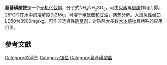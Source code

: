 {{Chembox
| Reference = <ref>[http://www.sigmaaldrich.com/catalog/search/ProductDetail/FLUKA/09958 Chemical properties] {{webarchive|url=https://web.archive.org/web/20071013165748/http://www.sigmaaldrich.com/catalog/search/ProductDetail/FLUKA/09958 |date=2007-10-13 }} from Sigma-Adrich</ref>
| ImageFile = ammonium sulfamate.png
| ImageSize = 120px
| IUPACName = Ammonium sulfamate
| OtherNames = 
| Section1 = {{Chembox Identifiers
| CASNo = 7773-06-0
| CASNo_Ref = {{cascite|correct|CAS}}
|  PubChem  =  24482
|  SMILES  =  [NH4+].NS(=O)(=O)[O-]
|  ChemSpiderID_Ref  = {{chemspidercite|correct|chemspider}}|  ChemSpiderID  =  22890
|  InChI  =  1/H3NO3S.H3N/c1-5(2,3)4;/h(H3,1,2,3,4);1H3
|  InChIKey  =  GEHMBYLTCISYNY-UHFFFAOYAI
|  StdInChI_Ref  = {{stdinchicite|correct|chemspider}}|  StdInChI  =  1S/H3NO3S.H3N/c1-5(2,3)4;/h(H3,1,2,3,4);1H3
|  StdInChIKey_Ref  = {{stdinchicite|correct|chemspider}}|  StdInChIKey  =  GEHMBYLTCISYNY-UHFFFAOYSA-N
|  RTECS  =  WO6125000
|  KEGG_Ref  = {{keggcite|correct|kegg}}|  KEGG  =  C18773
}}
| Section2 = {{Chembox Properties
|   Formula = H<sub>6</sub>N<sub>2</sub>O<sub>3</sub>S
|   MolarMass = 114.125
|   Appearance = 白色固体
|   Density = 
|   MeltingPt = 131-135 °C
|   BoilingPt = 160 °C 分解
|   Solubility = 1 M at 20 °C
  }}
| Section3 = {{Chembox Hazards
|   ExternalMSDS = [http://www.inchem.org/documents/icsc/icsc/eics1555.htm ICSC 1555]
|   EUIndex = Not listed
|   MainHazards = 刺激性
|   FlashPt = 非易燃
|   NFPA-H = 2
|   NFPA-F = 0
|   NFPA-R = 0
|   LD50 = 2000 mg/kg, 口服 (大鼠)
|   Autoignition = 
|   RPhrases= {{R22}}
  }}
}}

'''氨基磺酸铵'''是一个[[无机化合物|无机化合物]]，分子式NH<sub>4</sub>NH<sub>2</sub>SO<sub>3</sub>，可由[[尿素|尿素]]与[[硫酸|硫酸]]作用而得。25℃时在水中的溶解度为216g，可溶于[[甲酰胺|甲酰胺]]和[[甘油|甘油]]，遇热分解。大鼠急性经口LD50为3900mg/kg。可作非选择性[[除草剂|除草剂]]，对防除大多数[[木本植物|木本植物]]具特殊的应用价值。

== 參考文獻 ==
{{reflist}}
{{铵盐}}
{{無機化合物小作品}}
[[Category:除草剂|Category:除草剂]]
[[Category:铵盐|Category:铵盐]]
[[Category:氨基磺酸盐|Category:氨基磺酸盐]]